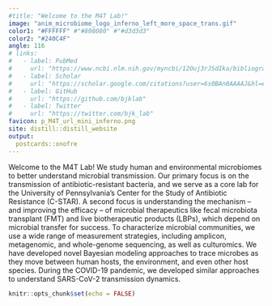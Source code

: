 ```yaml
---
#title: "Welcome to the M4T Lab!"
image: "anim_microbiome_logo_inferno_left_more_space_trans.gif"
color1: "#FFFFFF" #"#808080" #"#d3d3d3"
color2: "#240C4F"
angle: 116
# links:
#   - label: PubMed
#     url: "https://www.ncbi.nlm.nih.gov/myncbi/12Ouj3rJSdIka/bibliography/public/"
#   - label: Scholar
#     url: "https://scholar.google.com/citations?user=6s0BAn0AAAAJ&hl=en"  
#   - label: GitHub
#     url: "https://github.com/bjklab"
#   - label: Twitter
#     url: "https://twitter.com/bjk_lab"
favicon: p_M4T_url_mini_inferno.png
site: distill::distill_website
output:
  postcards::onofre
---
```

  
Welcome to the M4T Lab! We study human and environmental microbiomes to better understand microbial transmission. Our primary focus is on the transmission of antibiotic-resistant bacteria, and we serve as a core lab for the University of Pennsylvania's Center for the Study of Antibiotic Resistance (C-STAR). A second focus is understanding the mechanism -- and improving the efficacy -- of microbial therapeutics like fecal microbiota transplant (FMT) and live biotherapeutic products (LBPs), which depend on microbial transfer for success. To characterize microbial communities, we use a wide range of measurement strategies, including amplicon, metagenomic, and whole-genome sequencing, as well as culturomics. We have developed novel Bayesian modeling approaches to trace microbes as they move between human hosts, the environment, and even other host species. During the COVID-19 pandemic, we developed similar approaches to understand SARS-CoV-2 transmission dynamics.  
  
```r
knitr::opts_chunk$set(echo = FALSE)
```
